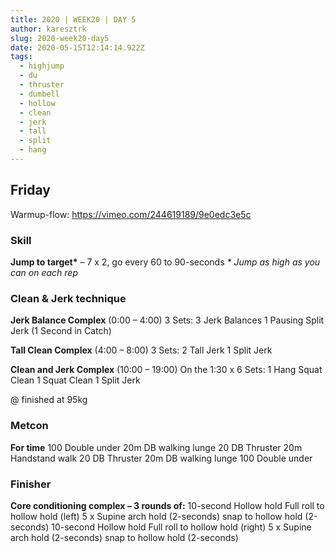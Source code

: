 ```yaml
---
title: 2020 | WEEK20 | DAY 5
author: karesztrk
slug: 2020-week20-day5
date: 2020-05-15T12:14:14.922Z
tags:
  - highjump
  - du
  - thruster
  - dumbell
  - hollow
  - clean
  - jerk
  - tall
  - split
  - hang
---
```


## Friday

Warmup-flow: <https://vimeo.com/244619189/9e0edc3e5c>

### Skill

**Jump to target\*** – 7 x 2, go every 60 to 90-seconds
_\* Jump as high as you can on each rep_

### Clean & Jerk technique

**Jerk Balance Complex** (0:00 – 4:00)
3 Sets:
3 Jerk Balances
1 Pausing Split Jerk (1 Second in Catch)

**Tall Clean Complex** (4:00 – 8:00)
3 Sets:
2 Tall Jerk
1 Split Jerk

**Clean and Jerk Complex** (10:00 – 19:00)
On the 1:30 x 6 Sets:
1 Hang Squat Clean
1 Squat Clean
1 Split Jerk

@ finished at 95kg

### Metcon

**For time**
100 Double under
20m DB walking lunge
20 DB Thruster
20m Handstand walk
20 DB Thruster
20m DB walking lunge
100 Double under

### Finisher

**Core conditioning complex – 3 rounds of:**
10-second Hollow hold
Full roll to hollow hold (left)
5 x Supine arch hold (2-seconds) snap to hollow hold (2-seconds)
10-second Hollow hold
Full roll to hollow hold (right)
5 x Supine arch hold (2-seconds) snap to hollow hold (2-seconds)
